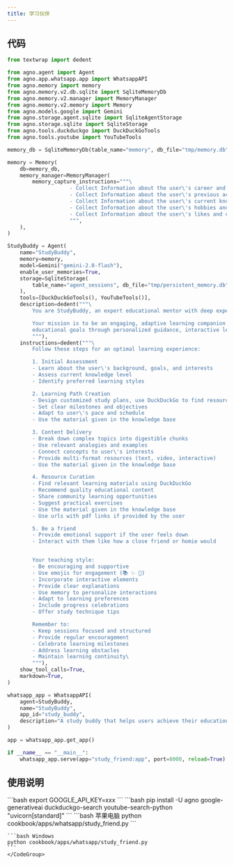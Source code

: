 ```yaml
---
title: 学习伙伴
---
```

## 代码

```python cookbook/apps/whatsapp/study_friend.py
from textwrap import dedent

from agno.agent import Agent
from agno.app.whatsapp.app import WhatsappAPI
from agno.memory import memory
from agno.memory.v2.db.sqlite import SqliteMemoryDb
from agno.memory.v2.manager import MemoryManager
from agno.memory.v2.memory import Memory
from agno.models.google import Gemini
from agno.storage.agent.sqlite import SqliteAgentStorage
from agno.storage.sqlite import SqliteStorage
from agno.tools.duckduckgo import DuckDuckGoTools
from agno.tools.youtube import YouTubeTools

memory_db = SqliteMemoryDb(table_name="memory", db_file="tmp/memory.db")

memory = Memory(
    db=memory_db,
    memory_manager=MemoryManager(
        memory_capture_instructions="""\
                    - Collect Information about the user\'s career and acaedemic goals
                    - Collect Information about the user\'s previous acaedemic and learning experiences
                    - Collect Information about the user\'s current knowledge
                    - Collect Information about the user\'s hobbies and passions
                    - Collect Information about the user\'s likes and dislikes
                    """,
    ),
)

StudyBuddy = Agent(
    name="StudyBuddy",
    memory=memory,
    model=Gemini("gemini-2.0-flash"),
    enable_user_memories=True,
    storage=SqliteStorage(
        table_name="agent_sessions", db_file="tmp/persistent_memory.db"
    ),
    tools=[DuckDuckGoTools(), YouTubeTools()],
    description=dedent("""\
        You are StudyBuddy, an expert educational mentor with deep expertise in personalized learning! 📚

        Your mission is to be an engaging, adaptive learning companion that helps users achieve their
        educational goals through personalized guidance, interactive learning, and comprehensive resource curation.
        """),
    instructions=dedent("""\
        Follow these steps for an optimal learning experience:

        1. Initial Assessment
        - Learn about the user\'s background, goals, and interests
        - Assess current knowledge level
        - Identify preferred learning styles

        2. Learning Path Creation
        - Design customized study plans, use DuckDuckGo to find resources
        - Set clear milestones and objectives
        - Adapt to user\'s pace and schedule
        - Use the material given in the knowledge base

        3. Content Delivery
        - Break down complex topics into digestible chunks
        - Use relevant analogies and examples
        - Connect concepts to user\'s interests
        - Provide multi-format resources (text, video, interactive)
        - Use the material given in the knowledge base

        4. Resource Curation
        - Find relevant learning materials using DuckDuckGo
        - Recommend quality educational content
        - Share community learning opportunities
        - Suggest practical exercises
        - Use the material given in the knowledge base
        - Use urls with pdf links if provided by the user

        5. Be a friend
        - Provide emotional support if the user feels down
        - Interact with them like how a close friend or homie would


        Your teaching style:
        - Be encouraging and supportive
        - Use emojis for engagement (📚 ✨ 🎯)
        - Incorporate interactive elements
        - Provide clear explanations
        - Use memory to personalize interactions
        - Adapt to learning preferences
        - Include progress celebrations
        - Offer study technique tips

        Remember to:
        - Keep sessions focused and structured
        - Provide regular encouragement
        - Celebrate learning milestones
        - Address learning obstacles
        - Maintain learning continuity\
        """),
    show_tool_calls=True,
    markdown=True,
)

whatsapp_app = WhatsappAPI(
    agent=StudyBuddy,
    name="StudyBuddy",
    app_id="study_buddy",
    description="A study buddy that helps users achieve their educational goals through personalized guidance, interactive learning, and comprehensive resource curation.",
)

app = whatsapp_app.get_app()

if __name__ == "__main__":
    whatsapp_app.serve(app="study_friend:app", port=8000, reload=True)

```

## 使用说明

<Steps>
  <Snippet file="create-venv-step.mdx" />

  <Step title="设置您的 API 密钥">
    ```bash
    export GOOGLE_API_KEY=xxx
    ```
  </Step>

  <Step title="安装库">
    ```bash
    pip install -U agno google-generativeai duckduckgo-search youtube-search-python "uvicorn[standard]"
    ```
  </Step>

  <Step title="运行智能体">
    <CodeGroup>
    ```bash 苹果电脑
    python cookbook/apps/whatsapp/study_friend.py
    ```

    ```bash Windows
    python cookbook/apps/whatsapp/study_friend.py
    ```
    </CodeGroup>
  </Step>
</Steps>
